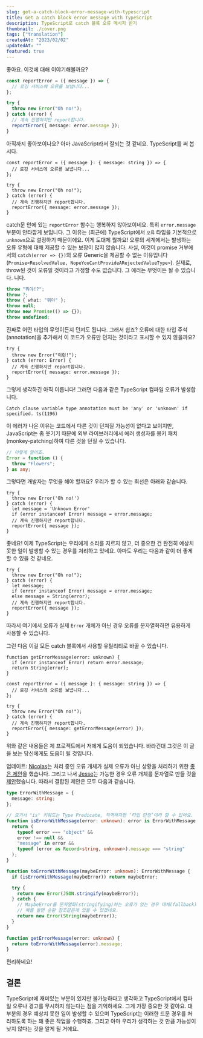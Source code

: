 ```yaml
---
slug: get-a-catch-block-error-message-with-typescript
title: Get a catch block error message with TypeScript
description: TypeScript로 catch 블록 오류 메시지 받기
thumbnail: ./cover.png
tags: ["translation"]
createdAt: "2023/02/02"
updatedAt: ""
featured: true
---
```


좋아요. 이것에 대해 이야기해볼까요?

```ts
const reportError = ({ message }) => {
  // 로깅 서비스에 오류를 보냅니다...
};

try {
  throw new Error("Oh no!");
} catch (error) {
  // 계속 진행하지만 report합니다.
  reportError({ message: error.message });
}
```

아직까지 좋아보이나요? 아마 JavaScript라서 잘되는 것 같네요. TypeScript를 써 봅시다.

```ts,9-9
const reportError = ({ message }: { message: string }) => {
  // 로깅 서비스에 오류를 보냅니다...
};

try {
  throw new Error("Oh no!");
} catch (error) {
  // 계속 진행하지만 report합니다.
  reportError({ message: error.message });
}
```

catch문 안에 있는 `reportError` 함수는 행복하지 않아보이네요.
특히 `error.message` 부분이 안타깝게 보입니다.
그 이유는 (최근에) TypeScript에서 `오류` 타입을 기본적으로 `unknown`으로 설정하기 때문이에요.
이게 도대체 뭘까요! 오류의 세계에서는 발생하는 오류 유형에 대해 제공할 수 있는 보장이 많지 않습니다.
사실, 이것이 promise 거부에서의 `catch(error => {})`의 오류 Generic을 제공할 수 없는 이유입니다(`Promise<ResolvedValue, NopeYouCantProvideARejectedValueType>`).
실제로, throw된 것이 오류일 것이라고 가정할 수도 없습니다. 그 에러는 무엇이든 될 수 있습니다.
니다.

```ts
throw "뭐야!?";
throw 7;
throw { what: "뭐야" };
throw null;
throw new Promise(() => {});
throw undefined;
```

진짜로 어떤 타입의 무엇이든지 던져도 됩니다.
그래서 쉽죠? 오류에 대한 타입 주석(annotation)을 추가해서 이 코드가 오류만 던지는 것이라고 표시할 수 있지 않을까요?

```ts,3-3
try {
  throw new Error("이런!");
} catch (error: Error) {
  // 계속 진행하지만 report합니다.
  reportError({ message: error.message });
}
```

그렇게 생각하긴 아직 이릅니다! 그러면 다음과 같은 TypeScript 컴파일 오류가 발생합니다.

```shell
Catch clause variable type annotation must be 'any' or 'unknown' if specified. ts(1196)
```

이 에러가 나온 이유는 코드에서 다른 것이 던져질 가능성이 없다고 보이지만,
JavaScript는 좀 웃기기 때문에 외부 라이브러리에서 에러 생성자를 몽키 패치(monkey-patching)하여 다른 것을 던질 수 있습니다.

```ts
// 이렇게 말이죠.
Error = function () {
  throw "Flowers";
} as any;
```

그렇다면 개발자는 무엇을 해야 할까요?
우리가 할 수 있는 최선은 아래와 같습니다.

```ts,4-5&7-7
try {
  throw new Error('Oh no!')
} catch (error) {
  let message = 'Unknown Error'
  if (error instanceof Error) message = error.message;
  // 계속 진행하지만 report합니다.
  reportError({ message });
}
```

좋네요!
이제 TypeScript는 우리에게 소리를 지르지 않고, 더 중요한 건 완전히 예상치 못한 일이 발생할 수 있는 경우를 처리하고 있네요.
아마도 우리는 다음과 같이 더 좋게 할 수 있을 것 같네요.

```ts,4-4&6-6
try {
  throw new Error("Oh no!");
} catch (error) {
  let message;
  if (error instanceof Error) message = error.message;
  else message = String(error);
  // 계속 진행하지만 report합니다.
  reportError({ message });
}
```

따라서 여기에서 오류가 실제 `Error` 개체가 아닌 경우 오류를 문자열화하면 유용하게 사용할 수 있습니다.

그런 다음 이걸 모든 catch 블록에서 사용할 유틸리티로 바꿀 수 있습니다.

```ts,1-4&14-14
function getErrorMessage(error: unknown) {
  if (error instanceof Error) return error.message;
  return String(error);
}

const reportError = ({ message }: { message: string }) => {
  // 로깅 서비스에 오류를 보냅니다...
};

try {
  throw new Error("Oh no!");
} catch (error) {
  // 계속 진행하지만 report합니다.
  reportError({ message: getErrorMessage(error) });
}
```

위와 같은 내용들은 제 프로젝트에서 저에게 도움이 되었습니다.
바라건대 그것은 이 글을 보는 당신에게도 도움이 될 것입니다.

업데이트: [Nicolas](https://github.com/npirotte)는 처리 중인 오류 개체가 실제 오류가 아닌 상황을 처리하기 위한 [좋은 제안](https://github.com/kentcdodds/kentcdodds.com/issues/206)을 했습니다.
그리고 나서 [Jesse](https://discord.com/channels/@me)는 가능한 경우 오류 개체를 문자열로 만들 것을 [제안](https://discord.com/channels/715220730605731931)했습니다.
따라서 결합된 제안은 모두 다음과 같습니다.

```ts
type ErrorWithMessage = {
  message: string;
};

// 요기서 "is" 키워드는 Type Predicate, 직역하자면 ‘타입 단정’이라 할 수 있어요.
function isErrorWithMessage(error: unknown): error is ErrorWithMessage {
  return (
    typeof error === "object" &&
    error !== null &&
    "message" in error &&
    typeof (error as Record<string, unknown>).message === "string"
  );
}

function toErrorWithMessage(maybeError: unknown): ErrorWithMessage {
  if (isErrorWithMessage(maybeError)) return maybeError;

  try {
    return new Error(JSON.stringify(maybeError));
  } catch {
    // MaybeError를 문자열화(stringifying)하는 오류가 있는 경우 대체(fallback)코드에요.
    // 예를 들면 순환 참조같은게 있을 수 있겠네요.
    return new Error(String(maybeError));
  }
}

function getErrorMessage(error: unknown) {
  return toErrorWithMessage(error).message;
}
```

편리하네요!

## 결론

TypeScript에 재미있는 부분이 있지만 불가능하다고 생각하고 TypeScript에서 컴파일 오류나 경고를 무시하지 않는다는 점을 기억하세요. 그게 가장 중요한 것 같아요.
대부분의 경우 예상치 못한 일이 발생할 수 있으며 TypeScript는 이러한 드문 경우를 처리하도록 하는 꽤 좋은 작업을 수행하죠.
그리고 아마 우리가 생각하는 것 만큼 가능성이 낮지 않다는 것을 알게 될 거에요.
